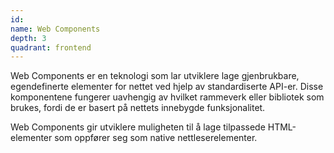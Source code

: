 ```yaml
---
id:
name: Web Components
depth: 3
quadrant: frontend
---
```


Web Components er en teknologi som lar utviklere lage gjenbrukbare, egendefinerte elementer for nettet ved hjelp av standardiserte API-er.
Disse komponentene fungerer uavhengig av hvilket rammeverk eller bibliotek som brukes, fordi de er basert på nettets innebygde funksjonalitet.

Web Components gir utviklere muligheten til å lage tilpassede HTML-elementer som oppfører seg som native nettleserelementer.
